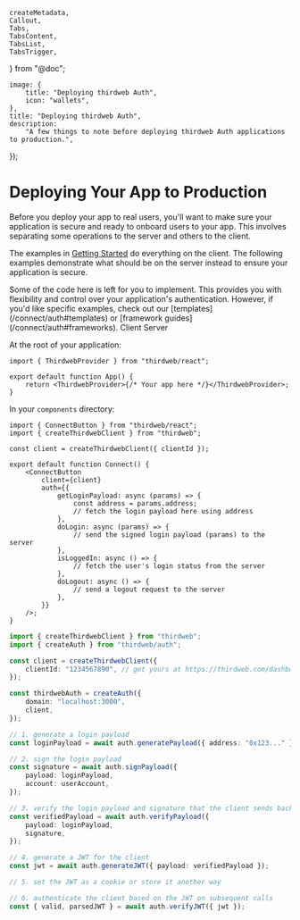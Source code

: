 	createMetadata,
	Callout,
	Tabs,
	TabsContent,
	TabsList,
	TabsTrigger,
} from "@doc";

	image: {
		title: "Deploying thirdweb Auth",
		icon: "wallets",
	},
	title: "Deploying thirdweb Auth",
	description:
		"A few things to note before deploying thirdweb Auth applications to production.",
});

# Deploying Your App to Production

Before you deploy your app to real users, you'll want to make sure your application is secure and ready to onboard users to your app. This involves separating some operations to the server and others to the client.

The examples in [Getting Started](/connect/auth) do everything on the client. The following examples demonstrate what should be on the server instead to ensure your application is secure.

<Callout variant="info">
	Some of the code here is left for you to implement. This provides you with
	flexibility and control over your application's authentication. However, if
	you'd like specific examples, check out our
	[templates](/connect/auth#templates) or [framework
	guides](/connect/auth#frameworks).
</Callout>

<Tabs defaultValue="client">

<TabsList>
	<TabsTrigger value="client">Client</TabsTrigger>
	<TabsTrigger value="server">Server</TabsTrigger>
</TabsList>

<TabsContent value="client">

At the root of your application:

```tsx
import { ThirdwebProvider } from "thirdweb/react";

export default function App() {
	return <ThirdwebProvider>{/* Your app here */}</ThirdwebProvider>;
}
```

In your `components` directory:

```tsx
import { ConnectButton } from "thirdweb/react";
import { createThirdwebClient } from "thirdweb";

const client = createThirdwebClient({ clientId });

export default function Connect() {
	<ConnectButton
		client={client}
		auth={{
			getLoginPayload: async (params) => {
				const address = params.address;
				// fetch the login payload here using address
			},
			doLogin: async (params) => {
				// send the signed login payload (params) to the server
			},
			isLoggedIn: async () => {
				// fetch the user's login status from the server
			},
			doLogout: async () => {
				// send a logout request to the server
			},
		}}
	/>;
}
```

</TabsContent>

<TabsContent value="server">

```ts
import { createThirdwebClient } from "thirdweb";
import { createAuth } from "thirdweb/auth";

const client = createThirdwebClient({
	clientId: "1234567890", // get yours at https://thirdweb.com/dashboard/settings/api-keys
});

const thirdwebAuth = createAuth({
	domain: "localhost:3000",
	client,
});

// 1. generate a login payload
const loginPayload = await auth.generatePayload({ address: "0x123..." });

// 2. sign the login payload
const signature = await auth.signPayload({
	payload: loginPayload,
	account: userAccount,
});

// 3. verify the login payload and signature that the client sends back later
const verifiedPayload = await auth.verifyPayload({
	payload: loginPayload,
	signature,
});

// 4. generate a JWT for the client
const jwt = await auth.generateJWT({ payload: verifiedPayload });

// 5. set the JWT as a cookie or store it another way

// 6. authenticate the client based on the JWT on subsequent calls
const { valid, parsedJWT } = await auth.verifyJWT({ jwt });
```

</TabsContent>

</Tabs>
